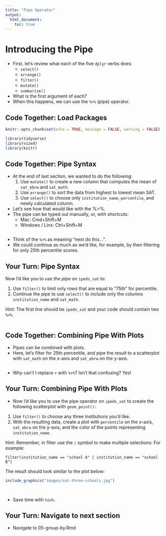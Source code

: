 ```yaml
---
title: "Pipe Operator"
output:
  html_document:
    toc: true
---
```


# Introducing the Pipe

- First, let's review what each of the five `dplyr` verbs does:
    - `select()`
    - `arrange()`
    - `filter()`
    - `mutate()`
    - `summarize()`
- What is the first argument of each?
- When this happens, we can use the `%>%` (pipe) operator.
    
## Code Together: Load Packages
    
```r
knitr::opts_chunk$set(echo = TRUE, message = FALSE, warning = FALSE)

library(tidyverse)
library(vized)
library(knitr)

```
    
## Code Together: Pipe Syntax

- At the end of last section, we wanted to do the following:
    1. Use `mutate()` to create a new column that computes the mean of `sat_ebrw` and `sat_math`.
    2. Use `arrange()` to sort the data from highest to lowest mean SAT.
    3. Use `select()` to choose only `institution_name`, `percentile`, and newly calculated column.

- Let's see how that would like with the %>%.
- The pipe can be typed out manually, or, with shortcuts:
    - Mac: Cmd+Shift+M
    - Windows / Linx: Ctrl+Shift+M
    
```r


```

- Think of the `%>%` as meaning "next do this...".
- We could continue as much as we'd like, for example, by then filtering for only 25th percentile scores.   

## Your Turn: Pipe Syntax
    
Now I'd like you to *use the pipe* on `ipeds_sat` to:

1. Use `filter()` to limit only rows that are equal to "75th" for percentile.
2. Continue the pipe to use `select()` to include only the columns `institution_name` and `sat_math`.

Hint: The first line should be `ipeds_sat` and your code should contain two `%>%`.

```r

```



## Code Together: Combining Pipe With Plots

- Pipes can be combined with plots.
- Here, let's filter for 25th percentile, and pipe the result to a scatterplot with `sat_math` on the x-axis and `sat_ebrw` on the y-axis.

```r


```

- Why can't I replace `+` with `%>%`? Isn't that confusing? Yes!

## Your Turn: Combining Pipe With Plots

- Now I'd like you to use the pipe operator on `ipeds_sat` to create the following scatterplot with `geom_point()`:

1. Use `filter()` to choose any three institutions you'd like.
2. With the resulting data, create a plot with `percentile` on the x-axis, `sat_ebrw` on the y-axis, and the color of the points representing `institution_name`.

Hint: Remember, in filter use the `|` symbol to make multiple selections: For example:

`filter(institution_name == "school A" | institution_name == "school B")`

The result should look similar to the plot below:

```r

include_graphics("images/sat-three-schools.jpg")
  
```

```r

```

- Save time with `%in%`.

## Your Turn: Navigate to next section

- Navigate to 05-group-by.Rmd